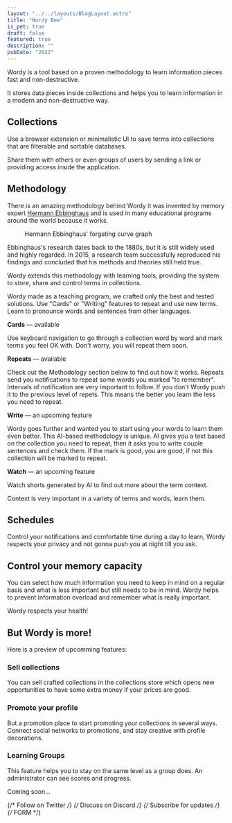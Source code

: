 ```yaml
---
layout: "../../layouts/BlogLayout.astro"
title: "Wordy Bee"
is_pet: true
draft: false
featured: true
description: ""
pubDate: "2022"
---
```



Wordy is a tool based on a proven methodology to learn information pieces fast and non-destructive.

It stores data pieces inside collections and helps you to learn information in a modern and non-destructive way.

## Collections

Use a browser extension or minimalistic UI to save terms into collections that are filterable and sortable databases.

Share them with others or even groups of users by sending a link or providing access inside the application.

## Methodology

There is an amazing methodology behind Wordy it was invented by memory expert [Hermann Ebbinghaus](https://en.wikipedia.org/wiki/Hermann_Ebbinghaus) and is used in many educational programs around the world because it works.

<figure class="wide-content">
  <Picture
    src="https://res.cloudinary.com/alekspetrov/image/upload/v1666726876/website/wrody-image-1_otxcgb.png"
    alt="Hermann Ebbinghaus' forgeting curve graph"
    widths={[480, 860, 1080]}
    aspectRatio="7:5"
    class="schema"
  />
  <figcaption>Hermann Ebbinghaus' forgeting curve graph</figcaption>
</figure>

Ebbinghaus's research dates back to the 1880s, but it is still widely used and highly regarded. In 2015, a research team successfully reproduced his findings and concluded that his methods and theories still held true.

Wordy extends this methodology with learning tools, providing the system to store, share and control terms in collections.

Wordy made as a teaching program, we crafted only the best and tested solutions. Use "Cards" or "Writing" features to repeat and use new terms. Learn to pronounce words and sentences from other languages.

**Cards** — available

Use keyboard navigation to go through a collection word by word and mark terms you feel OK with. Don't worry, you will repeat them soon.

**Repeats** — available

Check out the Methodology section below to find out how it works. Repeats send you notifications to repeat some words you marked "to remember". Intervals of notification are very important to follow. If you don't Wordy push it to the previous level of repets. This means the better you learn the less you need to repeat.

**Write** — an upcoming feature

Wordy goes further and wanted you to start using your words to learn them even better. This AI-based methodology is unique. AI gives you a text based on the collection you need to repeat, then it asks you to write couple sentences and check them. If the mark is good, you are good, if not this collection will be marked to repeat.

**Watch** — an upcoming feature

Watch shorts generated by AI to find out more about the term context.

Context is very important in a variety of terms and words, learn them.

## Schedules

Control your notifications and comfortable time during a day to learn, Wordy respects your privacy and not gonna push you at night till you ask.

## Control your memory capacity

You can select how much information you need to keep in mind on a regular basis and what is less important but still needs to be in mind. Wordy helps to prevent information overload and remember what is really important.

Wordy respects your health!

## But Wordy is more!

Here is a preview of upcomming features:

### Sell collections

You can sell crafted collections in the collections store which opens new opportunities to have some extra money if your prices are good.

### Promote your profile

But a promotion place to start promoting your collections in several ways. Connect social networks to promotions, and stay creative with profile decorations.

### Learning Groups

This feature helps you to stay on the same level as a group does. An administrator can see scores and progress.

Coming soon...

{/* Follow on Twitter */}
{/* Discuss on Discord */}
{/* Subscribe for updates */}
{/* FORM */}

